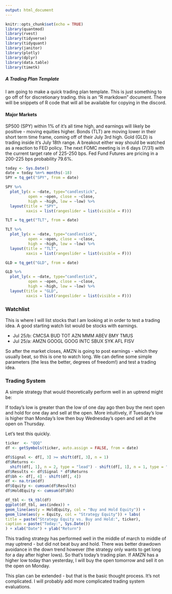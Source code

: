 ```yaml
---
output: html_document
---
```


```r
knitr::opts_chunk$set(echo = TRUE)
library(quantmod)
library(rvest)
library(tidyverse)
library(tidyquant)
library(janitor)
library(plotly)
library(dplyr)
library(data.table)
library(timetk)
```

##### A Trading Plan Template

I am going to make a quick trading plan template. This is just something to go off of for discretionary trading. this is an "R markdown" document. There will be snippets of R code that will all be available for copying in the discord.

#### Major Markets

SP500 (SPY) within 1% of it's all time high, and earnings will likely be positive - moving equities higher. Bonds (TLT) are moving lower in their short term time frame, coming off of their July 3rd high. Gold (GLD) is trading inside it's July 18th range. A breakout either way should be watched as a reaction to FED policy. The next FOMC meeting is in 6 days (7/31) with the current target rate of 225-250 bps. Fed Fund Futures are pricing in a 200-225 bps probability
79.6%.

``` r
today <- Sys.Date()
date = today %m+% months(-18)
SPY = tq_get("SPY", from = date)

SPY %>%
  plot_ly(x = ~date, type="candlestick",
          open = ~open, close = ~close,
          high = ~high, low = ~low) %>%
  layout(title = "SPY",
         xaxis = list(rangeslider = list(visible = F)))
```

```r
TLT = tq_get("TLT", from = date)

TLT %>%
  plot_ly(x = ~date, type="candlestick",
          open = ~open, close = ~close,
          high = ~high, low = ~low) %>%
  layout(title = "TLT",
         xaxis = list(rangeslider = list(visible = F)))
```

```r
GLD = tq_get("GLD", from = date)

GLD %>%
  plot_ly(x = ~date, type="candlestick",
          open = ~open, close = ~close,
          high = ~high, low = ~low) %>%
  layout(title = "GLD",
         xaxis = list(rangeslider = list(visible = F)))
```

### Watchlist

This is where I will list stocks that I am looking at in order to test a trading idea. A good starting watch list would be stocks with earnings.

* Jul 25/b:		CMCSA	BUD	TOT	AZN	MMM	ABEV	BMY	TMUS	
* Jul 25/a:		AMZN	GOOGL	GOOG	INTC	SBUX	SYK	AFL	FISV

So after the market closes, AMZN is going to post earnings - which they usually beat, so this is one to watch long. We can define some simple parameters (the less the better, degrees of freedom!) and test a trading idea. 

### Trading System

A simple strategy that would theoretically perform well in an uptrend might be: 

If today’s low is greater than the low of one day ago then buy the next open and hold for one day and sell at the open. More intuitively, if Tuesday's low is higher than Monday's low then buy Wednesday's open and sell at the open on Thursday. 

Let's test this quickly. 

``` r
ticker  <- "QQQ"
df <- getSymbols(ticker, auto.assign = FALSE, from = date)

df$Signal <- df[, 3] >= shift(df[, 3], n = 1)
df$Returns <-
  shift(df[, 1], n = 2, type = "lead") - shift(df[, 1], n = 1, type = "lead")
df$Results <- df$Signal * df$Returns
df$bh <- df[, 4] - shift(df[, 4])
df <- na.trim(df)
df$Equity <- cumsum(df$Results)
df$HoldEquity <- cumsum(df$bh)

df_tbl <- tk_tbl(df)
ggplot(df_tbl, aes(index)) +
geom_line(aes(y = HoldEquity, col = "Buy and Hold Equity")) +
geom_line(aes(y = Equity, col = "Strategy Equity")) + labs(
title = paste("Strategy Equity vs. Buy and Hold:", ticker),
caption = paste("Today:", Sys.Date())
) + xlab("Date") + ylab("Return")

```

This trading strategy has performed well in the middle of march to middle of may uptrend - but did not beat buy and hold. There was better drawdown avoidance in the down trend however (the strategy only wants to get long for a day after higher lows). So that's today's trading plan. If AMZN has a higher low today than yesterday, I will buy the open tomorrow and sell it on the open on Monday. 

This plan can be extended - but that is the basic thought process. It's not complicated. I will probably add more complicated trading system evaluations.

